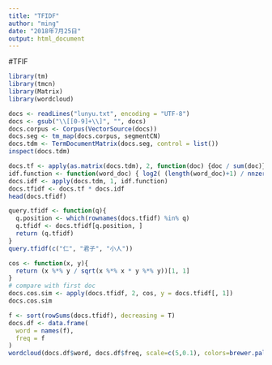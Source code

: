 ```yaml
---
title: "TFIDF"
author: "ming"
date: "2018年7月25日"
output: html_document
---
```

#TFIF
```R
library(tm)
library(tmcn)
library(Matrix)
library(wordcloud)
```

```R
docs <- readLines("lunyu.txt", encoding = "UTF-8")
docs <- gsub("\\[[0-9]+\\]", "", docs)
docs.corpus <- Corpus(VectorSource(docs))
docs.seg <- tm_map(docs.corpus, segmentCN)
docs.tdm <- TermDocumentMatrix(docs.seg, control = list())
inspect(docs.tdm)
```

```R
docs.tf <- apply(as.matrix(docs.tdm), 2, function(doc) {doc / sum(doc)})
idf.function <- function(word_doc) { log2( (length(word_doc)+1) / nnzero(word_doc) ) }
docs.idf <- apply(docs.tdm, 1, idf.function)
docs.tfidf <- docs.tf * docs.idf
head(docs.tfidf)
```

```R
query.tfidf <- function(q){
  q.position <- which(rownames(docs.tfidf) %in% q)
  q.tfidf <- docs.tfidf[q.position, ]
  return (q.tfidf)
}
query.tfidf(c("仁", "君子", "小人"))
```

```R
cos <- function(x, y){
  return (x %*% y / sqrt(x %*% x * y %*% y))[1, 1]
}
# compare with first doc
docs.cos.sim <- apply(docs.tfidf, 2, cos, y = docs.tfidf[, 1])
docs.cos.sim
```

```R
f <- sort(rowSums(docs.tfidf), decreasing = T)
docs.df <- data.frame(
  word = names(f),
  freq = f
)
wordcloud(docs.df$word, docs.df$freq, scale=c(5,0.1), colors=brewer.pal(8, "Dark2"))
```
